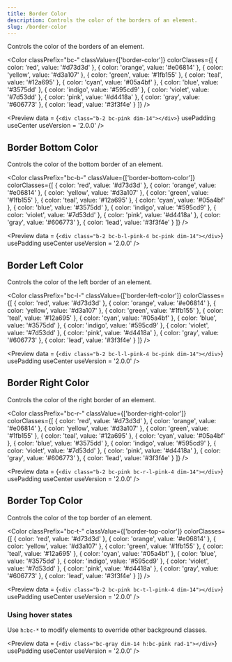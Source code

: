 ```yaml
---
title: Border Color
description: Controls the color of the borders of an element.
slug: /border-color
---
```



Controls the color of the borders of an element.

<Color 
  classPrefix="bc-" 
  classValue={['border-color']} 
  colorClasses={[
    { color: 'red', value: '#d73d3d' },
    { color: 'orange', value: '#e06814' },
    { color: 'yellow', value: '#d3a107' },
    { color: 'green', value: '#1fb155' },
    { color: 'teal', value: '#12a695' },
    { color: 'cyan', value: '#05a4bf' },
    { color: 'blue', value: '#3575dd' },
    { color: 'indigo', value: '#595cd9' },
    { color: 'violet', value: '#7d53dd' },
    { color: 'pink', value: '#d4418a' },
    { color: 'gray', value: '#606773' },
    { color: 'lead', value: '#3f3f4e' }
  ]}
/>

<Preview
  data = {`<div class="b-2 bc-pink dim-14"></div>`}
  usePadding
  useCenter
  useVersion = '2.0.0'
/>

## Border Bottom Color

Controls the color of the bottom border of an element.

<Color 
  classPrefix="bc-b-" 
  classValue={['border-bottom-color']} 
  colorClasses={[
    { color: 'red', value: '#d73d3d' },
    { color: 'orange', value: '#e06814' },
    { color: 'yellow', value: '#d3a107' },
    { color: 'green', value: '#1fb155' },
    { color: 'teal', value: '#12a695' },
    { color: 'cyan', value: '#05a4bf' },
    { color: 'blue', value: '#3575dd' },
    { color: 'indigo', value: '#595cd9' },
    { color: 'violet', value: '#7d53dd' },
    { color: 'pink', value: '#d4418a' },
    { color: 'gray', value: '#606773' },
    { color: 'lead', value: '#3f3f4e' }
  ]}
/>

<Preview
  data = {`<div class="b-2 bc-b-l-pink-4 bc-pink dim-14"></div>`}
  usePadding
  useCenter
  useVersion = '2.0.0'
/>

## Border Left Color

Controls the color of the left border of an element.

<Color 
  classPrefix="bc-l-" 
  classValue={['border-left-color']} 
  colorClasses={[
    { color: 'red', value: '#d73d3d' },
    { color: 'orange', value: '#e06814' },
    { color: 'yellow', value: '#d3a107' },
    { color: 'green', value: '#1fb155' },
    { color: 'teal', value: '#12a695' },
    { color: 'cyan', value: '#05a4bf' },
    { color: 'blue', value: '#3575dd' },
    { color: 'indigo', value: '#595cd9' },
    { color: 'violet', value: '#7d53dd' },
    { color: 'pink', value: '#d4418a' },
    { color: 'gray', value: '#606773' },
    { color: 'lead', value: '#3f3f4e' }
  ]}
/>

<Preview
  data = {`<div class="b-2 bc-l-l-pink-4 bc-pink dim-14"></div>`}
  usePadding
  useCenter
  useVersion = '2.0.0'
/>

## Border Right Color

Controls the color of the right border of an element.

<Color 
  classPrefix="bc-r-" 
  classValue={['border-right-color']} 
  colorClasses={[
    { color: 'red', value: '#d73d3d' },
    { color: 'orange', value: '#e06814' },
    { color: 'yellow', value: '#d3a107' },
    { color: 'green', value: '#1fb155' },
    { color: 'teal', value: '#12a695' },
    { color: 'cyan', value: '#05a4bf' },
    { color: 'blue', value: '#3575dd' },
    { color: 'indigo', value: '#595cd9' },
    { color: 'violet', value: '#7d53dd' },
    { color: 'pink', value: '#d4418a' },
    { color: 'gray', value: '#606773' },
    { color: 'lead', value: '#3f3f4e' }
  ]}
/>

<Preview
  data = {`<div class="b-2 bc-pink bc-r-l-pink-4 dim-14"></div>`}
  usePadding
  useCenter
  useVersion = '2.0.0'
/>

## Border Top Color

Controls the color of the top border of an element.

<Color 
  classPrefix="bc-t-" 
  classValue={['border-top-color']} 
  colorClasses={[
    { color: 'red', value: '#d73d3d' },
    { color: 'orange', value: '#e06814' },
    { color: 'yellow', value: '#d3a107' },
    { color: 'green', value: '#1fb155' },
    { color: 'teal', value: '#12a695' },
    { color: 'cyan', value: '#05a4bf' },
    { color: 'blue', value: '#3575dd' },
    { color: 'indigo', value: '#595cd9' },
    { color: 'violet', value: '#7d53dd' },
    { color: 'pink', value: '#d4418a' },
    { color: 'gray', value: '#606773' },
    { color: 'lead', value: '#3f3f4e' }
  ]}
/>

<Preview
  data = {`<div class="b-2 bc-pink bc-t-l-pink-4 dim-14"></div>`}
  usePadding
  useCenter
  useVersion = '2.0.0'
/>

### Using hover states

Use `h:bc-*` to modify elements to override other background classes.

<Preview
  data = {`<div class="bc-gray dim-14 h:bc-pink rad-1"></div>`}
  usePadding
  useCenter
  useVersion = '2.0.0'
/>